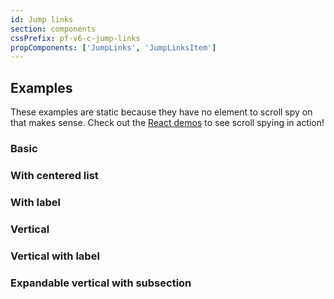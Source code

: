 ```yaml
---
id: Jump links
section: components
cssPrefix: pf-v6-c-jump-links
propComponents: ['JumpLinks', 'JumpLinksItem']
---
```


## Examples

These examples are static because they have no element to scroll spy on that makes sense. Check out the [React demos](./react-demos) to see scroll spying in action!

### Basic


<LiveExample src={JumpLinksBasic} />

### With centered list


<LiveExample src={JumpLinksWithCenteredList} />

### With label


<LiveExample src={JumpLinksWithLabel} />

### Vertical


<LiveExample src={JumpLinksVertical} />

### Vertical with label


<LiveExample src={JumpLinksVerticalWithLabel} />

### Expandable vertical with subsection


<LiveExample src={JumpLinksExpandableVerticalWithSubsection} />

